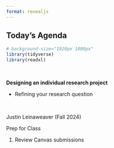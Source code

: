 ```yaml
---
format: revealjs
---
```


## Today's Agenda {background-image="Images/Background-Rally_v2.png" .center}

```r
# background-size="1920px 1080px"
library(tidyverse)
library(readxl)
```

<br>

::: {.r-fit-text}

**Designing an individual research project**

- Refining your research question

:::

<br>

::: r-stack
Justin Leinaweaver (Fall 2024)
:::

::: notes
Prep for Class

1. Review Canvas submissions

<br>


:::









